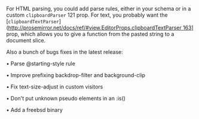 For HTML parsing, you could add parse rules, either in your schema or in a custom `clipboardParser` 121 prop. For text, you probably want the \[`clipboardTextParser`\]([http://prosemirror.net/docs/ref/#view.EditorProps.clipboardTextParser 163](http://prosemirror.net/docs/ref/#view.EditorProps.clipboardTextParser)\] prop, which allows you to give a function from the pasted string to a document slice.

Also a bunch of bugs fixes in the latest release:

• Parse @​starting-style rule

• Improve prefixing backdrop-filter and background-clip

• Fix text-size-adjust in custom visitors

• Don't put unknown pseudo elements in an :is()

• Add a freebsd binary